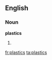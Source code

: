 ==English==

===Noun===
'''plastics'''

# {{plural of|[[plastic]]}}

[[fr:plastics]]
[[ta:plastics]]
